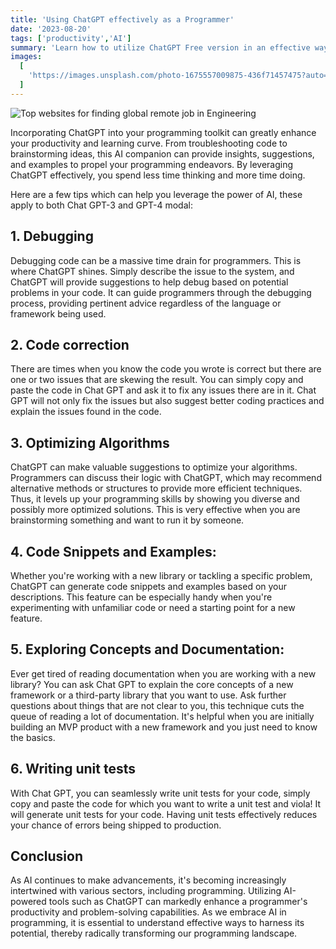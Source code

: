 ```yaml
---
title: 'Using ChatGPT effectively as a Programmer'
date: '2023-08-20'
tags: ['productivity','AI']
summary: 'Learn how to utilize ChatGPT Free version in an effective way to aid you in programming and day-to-day tasks related to Software Engineering'
images:
  [
    'https://images.unsplash.com/photo-1675557009875-436f71457475?auto=format&fit=crop&w=1040&q=80',
  ]
---
```


![Top websites for finding global remote job in Engineering](https://images.unsplash.com/photo-1675557009875-436f71457475?auto=format&fit=crop&w=1040&q=80)

Incorporating ChatGPT into your programming toolkit can greatly enhance your productivity and learning curve. From troubleshooting code to brainstorming ideas, this AI companion can provide insights, suggestions, and examples to propel your programming endeavors. By leveraging ChatGPT effectively, you spend less time thinking and more time doing.

Here are a few tips which can help you leverage the power of AI, these apply to both Chat GPT-3 and GPT-4 modal:

## 1. Debugging

Debugging code can be a massive time drain for programmers. This is where ChatGPT shines. Simply describe the issue to the system, and ChatGPT will provide suggestions to help debug based on potential problems in your code. It can guide programmers through the debugging process, providing pertinent advice regardless of the language or framework being used.

## 2. Code correction

There are times when you know the code you wrote is correct but there are one or two issues that are skewing the result. You can simply copy and paste the code in Chat GPT and ask it to fix any issues there are in it. Chat GPT will not only fix the issues but also suggest better coding practices and explain the issues found in the code.

## 3. Optimizing Algorithms

ChatGPT can make valuable suggestions to optimize your algorithms. Programmers can discuss their logic with ChatGPT, which may recommend alternative methods or structures to provide more efficient techniques. Thus, it levels up your programming skills by showing you diverse and possibly more optimized solutions. This is very effective when you are brainstorming something and want to run it by someone.

## 4. Code Snippets and Examples:

Whether you're working with a new library or tackling a specific problem, ChatGPT can generate code snippets and examples based on your descriptions. This feature can be especially handy when you're experimenting with unfamiliar code or need a starting point for a new feature.

## 5. Exploring Concepts and Documentation:

Ever get tired of reading documentation when you are working with a new library? You can ask Chat GPT to explain the core concepts of a new framework or a third-party library that you want to use. Ask further questions about things that are not clear to you, this technique cuts the queue of reading a lot of documentation. It's helpful when you are initially building an MVP product with a new framework and you just need to know the basics.

## 6. Writing unit tests

With Chat GPT, you can seamlessly write unit tests for your code, simply copy and paste the code for which you want to write a unit test and viola! It will generate unit tests for your code. Having unit tests effectively reduces your chance of errors being shipped to production.

## Conclusion

As AI continues to make advancements, it's becoming increasingly intertwined with various sectors, including programming. Utilizing AI-powered tools such as ChatGPT can markedly enhance a programmer's productivity and problem-solving capabilities. As we embrace AI in programming, it is essential to understand effective ways to harness its potential, thereby radically transforming our programming landscape.
